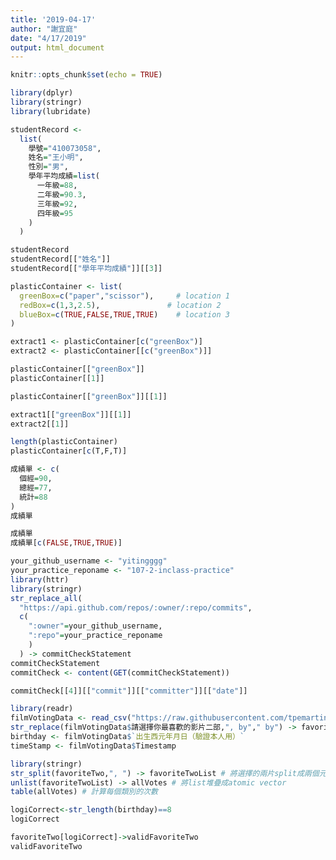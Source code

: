 ```yaml
---
title: '2019-04-17'
author: "謝宜庭"
date: "4/17/2019"
output: html_document
---
```


```r
knitr::opts_chunk$set(echo = TRUE)
```

```r
library(dplyr)
library(stringr)
library(lubridate)
```
```r
studentRecord <-
  list(
    學號="410073058",
    姓名="王小明",
    性別="男",
    學年平均成績=list(
      一年級=88,
      二年級=90.3,
      三年級=92,
      四年級=95
    )
  )

studentRecord
studentRecord[["姓名"]]
studentRecord[["學年平均成績"]][[3]]

```



```r
plasticContainer <- list(
  greenBox=c("paper","scissor"),     # location 1
  redBox=c(1,3,2.5),               # location 2
  blueBox=c(TRUE,FALSE,TRUE,TRUE)    # location 3
)
```
```r
extract1 <- plasticContainer[c("greenBox")]
extract2 <- plasticContainer[[c("greenBox")]]
```

```r
plasticContainer[["greenBox"]] 
plasticContainer[[1]]
```
```r
plasticContainer[["greenBox"]][[1]]
```

```r
extract1[["greenBox"]][[1]]
extract2[[1]]

```

```r
length(plasticContainer)
plasticContainer[c(T,F,T)]
```
```r
成績單 <- c(
  個經=90,
  總經=77,
  統計=88
)
成績單
```

```r
成績單
成績單[c(FALSE,TRUE,TRUE)]
```
```r
your_github_username <- "yitingggg"
your_practice_reponame <- "107-2-inclass-practice"
library(httr)
library(stringr)
str_replace_all(
  "https://api.github.com/repos/:owner/:repo/commits",
  c(
    ":owner"=your_github_username,
    ":repo"=your_practice_reponame
    )
  ) -> commitCheckStatement
commitCheckStatement
commitCheck <- content(GET(commitCheckStatement))
```

```r
commitCheck[[4]][["commit"]][["committer"]][["date"]]
```
```r
library(readr)
filmVotingData <- read_csv("https://raw.githubusercontent.com/tpemartin/github-data/master/podcastcompetition3.csv")
str_replace(filmVotingData$請選擇你最喜歡的影片二部,", by"," by") -> favoriteTwo
birthday <- filmVotingData$`出生西元年月日（驗證本人用）`
timeStamp <- filmVotingData$Timestamp
```
```r
library(stringr)
str_split(favoriteTwo,", ") -> favoriteTwoList # 將選擇的兩片split成兩個元素
unlist(favoriteTwoList) -> allVotes # 將list堆疊成atomic vector
table(allVotes) # 計算每個類別的次數
```
```r
logiCorrect<-str_length(birthday)==8
logiCorrect
```

```r
favoriteTwo[logiCorrect]->validFavoriteTwo
validFavoriteTwo
```


